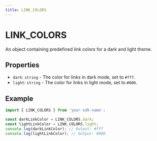 ```yaml
---
title: LINK_COLORS
---
```


# LINK_COLORS

An object containing predefined link colors for a dark and light theme.

## Properties

- `dark`: `string` - The color for links in dark mode, set to `#fff`.
- `light`: `string` - The color for links in light mode, set to `#000`.

## Example

```typescript
import { LINK_COLORS } from 'your-sdk-name';

const darkLinkColor = LINK_COLORS.dark;
const lightLinkColor = LINK_COLORS.light;
console.log(darkLinkColor); // Output: #fff
console.log(lightLinkColor); // Output: #000
```